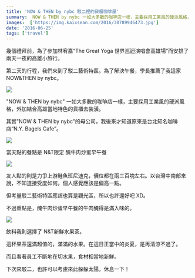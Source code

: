 ```yaml
---
title: 'NOW & THEN by nybc 駁二裡的貨櫃咖啡屋'
summary:  NOW & THEN by nybc 一如大多數的咖啡店一樣，主要採用工業風的硬派風格，外加結合高雄當地特色的貨櫃去裝潢。
images:  ['https://img.kaixsean.com/2016/30789946473.jpg']
date: '2016-06-25'
tags: ['travel']
---
```

幾個禮拜前，為了參加林宥嘉“The Great Yoga 世界巡迴演唱會高雄場”而安排了兩天一夜的高雄小旅行。

第二天的行程，我們來到了駁二藝術特區。為了解決午餐，學長推薦了我這家 NOW&THEN by nybc。

![](https://img.kaixsean.com/2016/30789946473.jpg)

"NOW & THEN by nybc" 一如大多數的咖啡店一樣，主要採用工業風的硬派風格，外加結合高雄當地特色的貨櫃去裝潢。

其實"NOW & THEN by nybc"的母公司，我後來才知道原來是台北知名咖啡店“N.Y. Bagels Cafe”。

![](https://img.kaixsean.com/2016/31600038415.jpg)

當天點的餐點是 N&T限定 醃牛肉炒蛋早午餐 

![](https://img.kaixsean.com/2016/31452961912.jpg)

友人點的則是力爭上游鮭魚班尼迪克，價位都在兩三百塊左右。以台灣中南部來說，不知道接受度如何。個人感覺應該是偏高一點。

但考量駁二藝術特區應該也算是觀光區，所以也許還好吧 XD。

不過重點是，醃牛肉炒蛋早午餐的牛肉醃得是滿入味的。

![](https://img.kaixsean.com/2016/31227199340.jpg)

飲料我則選擇了 N&T新鮮水果茶。

這杯果茶還滿超值的，滿滿的水果。在這日正當中的炎夏，是再清涼不過了。

而且看著員工不斷地在切水果，食材相當地新鮮。

下次來駁二，也許可以考慮來此躲躲太陽，休息一下！
